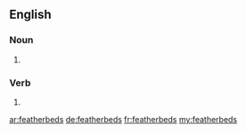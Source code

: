 ==English==

===Noun===
{{head|en|plural|head=[[feather]][[bed]]s}}

# {{plural of|featherbed|lang=en}}

===Verb===
{{head|en|verb form}}

# {{en-third-person singular of|featherbed}}

[[ar:featherbeds]]
[[de:featherbeds]]
[[fr:featherbeds]]
[[my:featherbeds]]